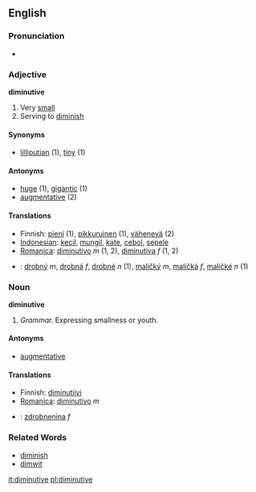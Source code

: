 ==English==
===Pronunciation===
*{{audio|en-us-diminutive.ogg|Audio (US)}}

=== Adjective ===
'''diminutive'''
#Very [[small]]
#Serving to [[diminish]]

====Synonyms====
*[[lilliputian]] (1), [[tiny]] (1)

====Antonyms====
*[[huge]] (1), [[gigantic]] (1)
*[[augmentative]] (2)

==== Translations ====
*Finnish: [[pieni]] (1), [[pikkuruinen]] (1), [[vähenevä]] (2)
*[[Indonesian]]: [[kecil]], [[mungil]], [[kate]], [[cebol]], [[sepele]]
*[[Romanica]]: [[diminutivo]] ''m'' (1, 2), [[diminutiva]] ''f'' (1, 2)
*{{sk}}: [[drobný]] ''m'', [[drobná]] ''f'', [[drobné]] ''n'' (1), [[maličký]] ''m'', [[maličká]] ''f'', [[maličké]] ''n'' (1)

===Noun===
'''diminutive'''
#''Grammar.'' Expressing smallness or youth.

====Antonyms====
*[[augmentative]]

==== Translations ====
*Finnish: [[diminutiivi]]
*[[Romanica]]: [[diminutivo]] ''m''
*{{sk}}: [[zdrobnenina]] ''f''

=== Related Words ===
*[[diminish]]
*[[dimwit]]

[[it:diminutive]]
[[pl:diminutive]]